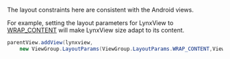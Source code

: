 The layout constraints here are consistent with the Android views.

For example, setting the layout parameters for LynxView to [WRAP_CONTENT](https://developer.android.com/reference/android/view/ViewGroup.LayoutParams#WRAP_CONTENT) will make LynxView size adapt to its content.

```java
parentView.addView(lynxview,
    new ViewGroup.LayoutParams(ViewGroup.LayoutParams.WRAP_CONTENT,ViewGroup.LayoutParams.WRAP_CONTENT));
```
